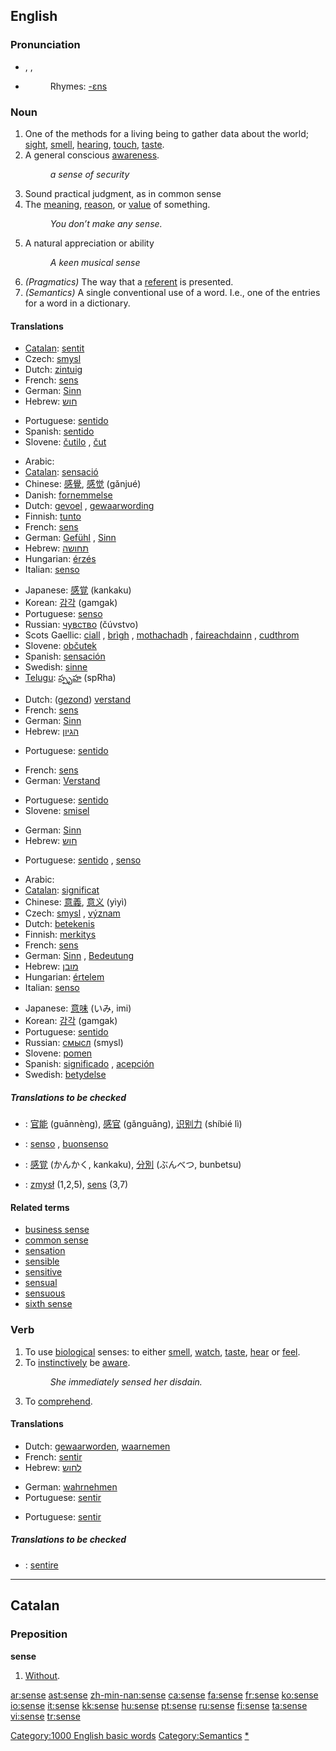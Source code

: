 {{see|Sense}}
==English==

{{rank|cause|close|England|420|sense|ten|beautiful|possible}}

===Pronunciation===
* {{AHD|sĕns}}, {{IPA|/sɛns/}}, {{SAMPA|/sEns/}}
*{{audio|en-us-sense.ogg|Audio (US)}}
*:Rhymes: [[Rhymes:English:-ɛns|-ɛns]]

===Noun===
{{en-noun}}

# One of the methods for a living being to gather data about the world; [[sight]], [[smell]], [[hearing]], [[touch]], [[taste]].
# A general conscious [[awareness]].
#: ''a sense of security''
# Sound practical judgment, as in common sense
# The [[meaning]], [[reason]], or [[value]] of something.
#: ''You don’t make any sense.''
# A natural appreciation or ability
#:''A keen musical sense''
# ''(Pragmatics)'' The way that a [[referent]] is presented.
# ''(Semantics)'' A single conventional use of a word. I.e., one of the entries for a word in a dictionary.

====Translations====
{{trans-top|method to gather data}}
*[[Catalan]]: [[sentit]] {{m}}
*Czech: [[smysl]] {{m}}
*Dutch: [[zintuig]] {{n}}
*French: [[sens]] {{m}}
*German: [[Sinn]] {{m}}
*Hebrew: [[חוש]] {{romanization of Hebrew|khúsh}} {{m}}
{{trans-mid}}
*Portuguese: [[sentido]] {{m}}
*Spanish: [[sentido]] {{m}}
*Slovene: [[čutilo]] {{n}}, [[čut]] {{m}}
{{trans-bottom}}

{{trans-top|conscious awareness}}
*Arabic: {{ARchar|[[احساس]]}} {{IPAchar|(’eħsās)}} {{m}}
*[[Catalan]]: [[sensació]] {{m}}
*Chinese: [[感覺]], [[感觉]] (gǎnjué)
*Danish: [[fornemmelse]]
*Dutch: [[gevoel]] {{n}}, [[gewaarwording]] {{f}}
*Finnish: [[tunto]]
*French: [[sens]] {{m}}
*German: [[Gefühl]] {{n}}, [[Sinn]] {{m}}
*Hebrew: [[תחושה]] {{romanization of Hebrew|tkhúsha}} {{f}}
*Hungarian: [[érzés]]
*Italian: [[senso]] {{m}}
{{trans-mid}}
*Japanese: [[感覚]] (kankaku)
*Korean: [[감각]] (gamgak)
*Portuguese: [[senso]] {{m}}
*Russian: [[чувство]] (čúvstvo) {{n}}
*Scots Gaellic: [[ciall]] {{f}}, [[brìgh]] {{f}}, [[mothachadh]] {{m}}, [[faireachdainn]] {{m}}, [[cudthrom]] {{m}}
*Slovene: [[občutek]] {{m}}
*Spanish: [[sensación]] {{f}}
*Swedish: [[sinne]]
*[[Telugu]]: [[స్పృహ]] (spRha)
{{trans-bottom}}

{{trans-top|sound judgement}}
*Dutch: ([[gezond verstand|gezond]]) [[verstand]] {{n}}
*French: [[sens]] {{m}}
*German: [[Sinn]] {{m}}
*Hebrew: [[הגיון]] {{romanization of Hebrew|higayón}} {{m}}
{{trans-mid}}
*Portuguese: [[sentido]] {{m}}
{{trans-bottom}}

{{trans-top|meaning or reason}}
*French: [[sens]] {{m}}
*German: [[Verstand]] {{m}}
{{trans-mid}}
*Portuguese: [[sentido]] {{m}}
*Slovene: [[smisel]] {{m}}
{{trans-bottom}}

{{trans-top|natural ability}}
*German: [[Sinn]]
*Hebrew: [[חוש]] {{romanization of Hebrew|khúsh}} {{m}}
{{trans-mid}}
*Portuguese: [[sentido]] {{m}}, [[senso]] {{m}}
{{trans-bottom}}

{{trans-top|pragmatics term}}
{{trans-mid}}
{{trans-bottom}}

{{trans-top|semantics term}}
*Arabic: {{ARchar|[[معنى]]}} {{IPAchar|(maʕna)}} {{m}}
*[[Catalan]]: [[significat]] {{m}}
*Chinese: [[意義]], [[意义]] (yìyì)
*Czech: [[smysl]] {{m}}, [[význam]] {{m}}
*Dutch: [[betekenis]] {{f}}
*Finnish: [[merkitys]]
*French: [[sens]] {{m}}
*German: [[Sinn]] {{m}}, [[Bedeutung]] {{f}}
*Hebrew: [[מובן]] {{romanization of Hebrew|muván}} {{m}}
*Hungarian: [[értelem]]
*Italian: [[senso]] {{m}}
{{trans-mid}}
*Japanese: [[意味]] (いみ, imi)
*Korean: [[감각]] (gamgak)
*Portuguese: [[sentido]] {{m}}
*Russian: [[смысл]] (smysl) {{m}}
*Slovene: [[pomen]] {{m}}
*Spanish: [[significado]] {{m}}, [[acepción]] {{f}}
*Swedish: [[betydelse]]
{{trans-bottom}}

=====Translations to be checked=====
{{checktrans}}
*{{ttbc|Chinese}}: [[官能]] (guānnèng), [[感官]] (gǎnguāng), [[识别力]] (shíbié lì)
*{{ttbc|Italian}}: [[senso]] {{m}}, [[buonsenso]] {{m}}
*{{ttbc|Japanese}}: [[感覚]] (かんかく, kankaku), [[分別]] (ぶんべつ, bunbetsu)
*{{ttbc|Polish}}: [[zmysł]] {{m}} (1,2,5), [[sens]] {{m}} (3,7)

====Related terms====
*[[business sense]]
*[[common sense]]
*[[sensation]]
*[[sensible]]
*[[sensitive]]
*[[sensual]]
*[[sensuous]]
*[[sixth sense]]

===Verb===
{{en-verb|[[senses]]|[[sensing]]|[[sensed]]}}

# To use [[biological]] senses: to either [[smell]], [[watch]], [[taste]], [[hear]] or [[feel]].
# To [[instinctively]] be [[aware]].
#:''She immediately sensed her disdain.''
# To [[comprehend]].

====Translations====
{{trans-top|use biological senses}}
*Dutch: [[gewaarworden]], [[waarnemen]]
*French: [[sentir]]
*Hebrew: [[לחוש]] {{romanization of Hebrew|lakhúsh}}
{{trans-mid}}
*German: [[wahrnehmen]]
*Portuguese: [[sentir]]
{{trans-bottom}}

{{trans-top|To instinctively be aware.}}
{{trans-mid}}
*Portuguese: [[sentir]]
{{trans-bottom}}

=====Translations to be checked=====
{{checktrans}}
*{{ttbc|Latin}}: [[sentire]]

[[Category:1000 English basic words]]
[[Category:Semantics]]

----

==Catalan==

===Preposition===
'''sense'''
# [[without|Without]].

[[Category:Senses|*]]

[[ar:sense]]
[[ast:sense]]
[[zh-min-nan:sense]]
[[ca:sense]]
[[fa:sense]]
[[fr:sense]]
[[ko:sense]]
[[io:sense]]
[[it:sense]]
[[kk:sense]]
[[hu:sense]]
[[pt:sense]]
[[ru:sense]]
[[fi:sense]]
[[ta:sense]]
[[vi:sense]]
[[tr:sense]]